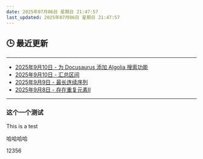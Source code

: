 ```yaml
---
date: 2025年07月06日 星期日 21:47:57
last_updated: 2025年07月06日 星期日 21:47:57
---
```


## 🕒 最近更新

---
- [2025年9月10日 - 为 Docusaurus 添加 Algolia 搜索功能](/blog/Algolia)
- [2025年9月10日 - 汇总区间](/blog/LeetCode228)
- [2025年9月9日 - 最长连续序列](/blog/LeetCode128)
- [2025年9月8日 - 存在重复元素Ⅱ](/blog/LeetCode219)
---

<!-- 其他内容 -->


### 这个一个测试
This is a test

哈哈哈哈


12356
